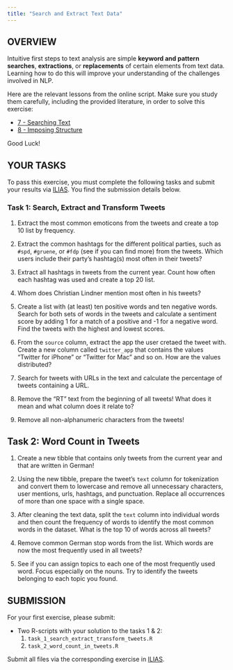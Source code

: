 ```yaml
---
title: "Search and Extract Text Data"
---
```


## OVERVIEW

Intuitive first steps to text analysis are simple **keyword and pattern searches**, **extractions**, or **replacements** of certain elements from text data. Learning how to do this will improve your understanding of the challenges involved in NLP.

Here are the relevant lessons from the online script. Make sure you study them carefully, including the provided literature, in order to solve this exercise:

-   [7 - Searching Text](https://wordlens.datalit.de/part-1-transform-and-visualize-data/working-environment)
-   [8 - Imposing Structure](https://wordlens.datalit.de/part-2-rule-based-nlp/8-imposing-structure)

Good Luck!

## YOUR TASKS

To pass this exercise, you must complete the following tasks and submit your results via [ILIAS](https://lms.hs-osnabrueck.de). You find the submission details below.

### Task 1: Search, Extract and Transform Tweets

1.  Extract the most common emoticons from the tweets and create a top 10 list by frequency.

2.  Extract the common hashtags for the different political parties, such as `#spd`, `#gruene`, or `#fdp` (see if you can find more) from the tweets. Which users include their party's hashtag(s) most often in their tweets?

3.  Extract all hashtags in tweets from the current year. Count how often each hashtag was used and create a top 20 list.

4.  Whom does Christian Lindner mention most often in his tweets?

5.  Create a list with (at least) ten positive words and ten negative words. Search for both sets of words in the tweets and calculate a sentiment score by adding 1 for a match of a positive and -1 for a negative word. Find the tweets with the highest and lowest scores.

6.  From the `source` column, extract the app the user cretaed the tweet with. Create a new column called `twitter_app` that contains the values "Twitter for iPhone" or "Twitter for Mac" and so on. How are the values distributed?

7.  Search for tweets with URLs in the text and calculate the percentage of tweets containing a URL.

8.  Remove the "RT" text from the beginning of all tweets! What does it mean and what column does it relate to?

9.  Remove all non-alphanumeric characters from the tweets!

## Task 2: Word Count in Tweets

1.  Create a new tibble that contains only tweets from the current year and that are written in German!

2.  Using the new tibble, prepare the tweet's `text` column for tokenization and convert them to lowercase and remove all unnecessary characters, user mentions, urls, hashtags, and punctuation. Replace all occurrences of more than one space with a single space.

3.  After cleaning the text data, split the `text` column into individual words and then count the frequency of words to identify the most common words in the dataset. What is the top 10 of words across all tweets?

4.  Remove common German stop words from the list. Which words are now the most frequently used in all tweets?

5. See if you can assign topics to each one of the most frequently used word. Focus especially on the nouns. Try to identify the tweets belonging to each topic you found.

## SUBMISSION

For your first exercise, please submit:

-   Two R-scripts with your solution to the tasks 1 & 2:
    1.  `task_1_search_extract_transform_tweets.R`
    2.  `task_2_word_count_in_tweets.R`

Submit all files via the corresponding exercise in [ILIAS](https://lms.hs-osnabrueck.de).
